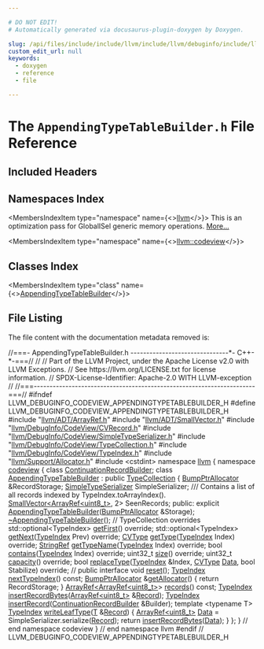 ```yaml
---

# DO NOT EDIT!
# Automatically generated via docusaurus-plugin-doxygen by Doxygen.

slug: /api/files/include/include/llvm/include/llvm/debuginfo/include/llvm/debuginfo/codeview/appendingtypetablebuilder-h
custom_edit_url: null
keywords:
  - doxygen
  - reference
  - file

---
```





# The `AppendingTypeTableBuilder.h` File Reference

<DoxygenPage pluginConfig={pluginConfig}>



## Included Headers

<IncludesList>
<IncludesListItem
  filePath="llvm/ADT/ArrayRef.h"
  permalink="/docs/api/files/include/include/llvm/include/llvm/adt/arrayref-h"
  isLocal="true" />
<IncludesListItem
  filePath="llvm/ADT/SmallVector.h"
  permalink="/docs/api/files/include/include/llvm/include/llvm/adt/smallvector-h"
  isLocal="true" />
<IncludesListItem
  filePath="llvm/DebugInfo/CodeView/CVRecord.h"
  permalink="/docs/api/files/include/include/llvm/include/llvm/debuginfo/include/llvm/debuginfo/codeview/cvrecord-h"
  isLocal="true" />
<IncludesListItem
  filePath="llvm/DebugInfo/CodeView/SimpleTypeSerializer.h"
  permalink="/docs/api/files/include/include/llvm/include/llvm/debuginfo/include/llvm/debuginfo/codeview/simpletypeserializer-h"
  isLocal="true" />
<IncludesListItem
  filePath="llvm/DebugInfo/CodeView/TypeCollection.h"
  permalink="/docs/api/files/include/include/llvm/include/llvm/debuginfo/include/llvm/debuginfo/codeview/typecollection-h"
  isLocal="true" />
<IncludesListItem
  filePath="llvm/DebugInfo/CodeView/TypeIndex.h"
  permalink="/docs/api/files/include/include/llvm/include/llvm/debuginfo/include/llvm/debuginfo/codeview/typeindex-h"
  isLocal="true" />
<IncludesListItem
  filePath="llvm/Support/Allocator.h"
  permalink="/docs/api/files/include/include/llvm/include/llvm/support/allocator-h"
  isLocal="true" />
<IncludesListItem
  filePath="cstdint"
  permalink=""
  isLocal="false" />
</IncludesList>

## Namespaces Index

<MembersIndex>

<MembersIndexItem
  type="namespace"
  name={<><a href="/docs/api/namespaces/llvm">llvm</a></>}>
This is an optimization pass for GlobalISel generic memory operations. <a href="/docs/api/namespaces/llvm/#details">More...</a>
</MembersIndexItem>

<MembersIndexItem
  type="namespace"
  name={<><a href="/docs/api/namespaces/llvm/codeview">llvm::codeview</a></>}>
</MembersIndexItem>

</MembersIndex>

## Classes Index

<MembersIndex>

<MembersIndexItem
  type="class"
  name={<><a href="/docs/api/classes/llvm/codeview/appendingtypetablebuilder">AppendingTypeTableBuilder</a></>}>
</MembersIndexItem>

</MembersIndex>


## File Listing

The file content with the documentation metadata removed is:

<ProgramListing>

<Link id="l00001" /><CodeLine lineNumber="1"><Highlight kind="comment">//===- AppendingTypeTableBuilder.h -------------------------------&#42;- C++-&#42;-===//</Highlight><Highlight kind="normal"></Highlight></CodeLine>
<Link id="l00002" /><CodeLine lineNumber="2"><Highlight kind="normal"></Highlight><Highlight kind="comment">//</Highlight><Highlight kind="normal"></Highlight></CodeLine>
<Link id="l00003" /><CodeLine lineNumber="3"><Highlight kind="normal"></Highlight><Highlight kind="comment">// Part of the LLVM Project, under the Apache License v2.0 with LLVM Exceptions.</Highlight><Highlight kind="normal"></Highlight></CodeLine>
<Link id="l00004" /><CodeLine lineNumber="4"><Highlight kind="normal"></Highlight><Highlight kind="comment">// See https://llvm.org/LICENSE.txt for license information.</Highlight><Highlight kind="normal"></Highlight></CodeLine>
<Link id="l00005" /><CodeLine lineNumber="5"><Highlight kind="normal"></Highlight><Highlight kind="comment">// SPDX-License-Identifier: Apache-2.0 WITH LLVM-exception</Highlight><Highlight kind="normal"></Highlight></CodeLine>
<Link id="l00006" /><CodeLine lineNumber="6"><Highlight kind="normal"></Highlight><Highlight kind="comment">//</Highlight><Highlight kind="normal"></Highlight></CodeLine>
<Link id="l00007" /><CodeLine lineNumber="7"><Highlight kind="normal"></Highlight><Highlight kind="comment">//===----------------------------------------------------------------------===//</Highlight><Highlight kind="normal"></Highlight></CodeLine>
<Link id="l00008" /><CodeLine lineNumber="8"><Highlight kind="normal"></Highlight></CodeLine>
<Link id="l00009" /><CodeLine lineNumber="9"><Highlight kind="normal"></Highlight><Highlight kind="preprocessor">#ifndef LLVM&#95;DEBUGINFO&#95;CODEVIEW&#95;APPENDINGTYPETABLEBUILDER&#95;H</Highlight><Highlight kind="normal"></Highlight></CodeLine>
<Link id="l00010" /><CodeLine lineNumber="10"><Highlight kind="normal"></Highlight><Highlight kind="preprocessor">#define LLVM&#95;DEBUGINFO&#95;CODEVIEW&#95;APPENDINGTYPETABLEBUILDER&#95;H</Highlight><Highlight kind="normal"></Highlight></CodeLine>
<Link id="l00011" /><CodeLine lineNumber="11"><Highlight kind="normal"></Highlight></CodeLine>
<Link id="l00012" /><CodeLine lineNumber="12"><Highlight kind="normal"></Highlight><Highlight kind="preprocessor">#include &quot;<a href="/docs/api/files/include/include/llvm/include/llvm/adt/arrayref-h">llvm/ADT/ArrayRef.h</a>&quot;</Highlight><Highlight kind="normal"></Highlight></CodeLine>
<Link id="l00013" /><CodeLine lineNumber="13"><Highlight kind="normal"></Highlight><Highlight kind="preprocessor">#include &quot;<a href="/docs/api/files/include/include/llvm/include/llvm/adt/smallvector-h">llvm/ADT/SmallVector.h</a>&quot;</Highlight><Highlight kind="normal"></Highlight></CodeLine>
<Link id="l00014" /><CodeLine lineNumber="14"><Highlight kind="normal"></Highlight><Highlight kind="preprocessor">#include &quot;<a href="/docs/api/files/include/include/llvm/include/llvm/debuginfo/include/llvm/debuginfo/codeview/cvrecord-h">llvm/DebugInfo/CodeView/CVRecord.h</a>&quot;</Highlight><Highlight kind="normal"></Highlight></CodeLine>
<Link id="l00015" /><CodeLine lineNumber="15"><Highlight kind="normal"></Highlight><Highlight kind="preprocessor">#include &quot;<a href="/docs/api/files/include/include/llvm/include/llvm/debuginfo/include/llvm/debuginfo/codeview/simpletypeserializer-h">llvm/DebugInfo/CodeView/SimpleTypeSerializer.h</a>&quot;</Highlight><Highlight kind="normal"></Highlight></CodeLine>
<Link id="l00016" /><CodeLine lineNumber="16"><Highlight kind="normal"></Highlight><Highlight kind="preprocessor">#include &quot;<a href="/docs/api/files/include/include/llvm/include/llvm/debuginfo/include/llvm/debuginfo/codeview/typecollection-h">llvm/DebugInfo/CodeView/TypeCollection.h</a>&quot;</Highlight><Highlight kind="normal"></Highlight></CodeLine>
<Link id="l00017" /><CodeLine lineNumber="17"><Highlight kind="normal"></Highlight><Highlight kind="preprocessor">#include &quot;<a href="/docs/api/files/include/include/llvm/include/llvm/debuginfo/include/llvm/debuginfo/codeview/typeindex-h">llvm/DebugInfo/CodeView/TypeIndex.h</a>&quot;</Highlight><Highlight kind="normal"></Highlight></CodeLine>
<Link id="l00018" /><CodeLine lineNumber="18"><Highlight kind="normal"></Highlight><Highlight kind="preprocessor">#include &quot;<a href="/docs/api/files/include/include/llvm/include/llvm/support/allocator-h">llvm/Support/Allocator.h</a>&quot;</Highlight><Highlight kind="normal"></Highlight></CodeLine>
<Link id="l00019" /><CodeLine lineNumber="19"><Highlight kind="normal"></Highlight><Highlight kind="preprocessor">#include &lt;cstdint&gt;</Highlight><Highlight kind="normal"></Highlight></CodeLine>
<Link id="l00020" /><CodeLine lineNumber="20"><Highlight kind="normal"></Highlight></CodeLine>
<Link id="l00021" /><CodeLine lineNumber="21"><Highlight kind="normal"></Highlight><Highlight kind="keyword">namespace </Highlight><Highlight kind="normal"><a href="/docs/api/namespaces/llvm">llvm</a> &#123;</Highlight></CodeLine>
<Link id="l00022" /><CodeLine lineNumber="22" lineLink="/docs/api/namespaces/llvm/codeview"><Highlight kind="normal"></Highlight><Highlight kind="keyword">namespace </Highlight><Highlight kind="normal"><a href="/docs/api/namespaces/llvm/codeview">codeview</a> &#123;</Highlight></CodeLine>
<Link id="l00023" /><CodeLine lineNumber="23"><Highlight kind="normal"></Highlight></CodeLine>
<Link id="l00024" /><CodeLine lineNumber="24"><Highlight kind="normal"></Highlight><Highlight kind="keyword">class </Highlight><Highlight kind="normal"><a href="/docs/api/classes/llvm/codeview/continuationrecordbuilder">ContinuationRecordBuilder</a>;</Highlight></CodeLine>
<Link id="l00025" /><CodeLine lineNumber="25"><Highlight kind="normal"></Highlight></CodeLine>
<Link id="l00026" /><CodeLine lineNumber="26" lineLink="/docs/api/classes/llvm/codeview/appendingtypetablebuilder"><Highlight kind="normal"></Highlight><Highlight kind="keyword">class </Highlight><Highlight kind="normal"><a href="/docs/api/classes/llvm/codeview/appendingtypetablebuilder/#aec6be5897567f89149bf8503c79251ea">AppendingTypeTableBuilder</a> : </Highlight><Highlight kind="keyword">public</Highlight><Highlight kind="normal"> <a href="/docs/api/classes/llvm/codeview/typecollection">TypeCollection</a> &#123;</Highlight></CodeLine>
<Link id="l00027" /><CodeLine lineNumber="27"><Highlight kind="normal"></Highlight></CodeLine>
<Link id="l00028" /><CodeLine lineNumber="28"><Highlight kind="normal">  <a href="/docs/api/namespaces/llvm/#a8e612822d4ba7bb36c9c79582a567108">BumpPtrAllocator</a> &amp;RecordStorage;</Highlight></CodeLine>
<Link id="l00029" /><CodeLine lineNumber="29"><Highlight kind="normal">  <a href="/docs/api/classes/llvm/codeview/simpletypeserializer">SimpleTypeSerializer</a> SimpleSerializer;</Highlight></CodeLine>
<Link id="l00030" /><CodeLine lineNumber="30"><Highlight kind="normal"></Highlight><Highlight kind="comment"></Highlight></CodeLine>
<Link id="l00031" /><CodeLine lineNumber="31"><Highlight kind="comment">  /// Contains a list of all records indexed by TypeIndex.toArrayIndex().</Highlight><Highlight kind="normal"></Highlight></CodeLine>
<Link id="l00032" /><CodeLine lineNumber="32"><Highlight kind="normal">  <a href="/docs/api/classes/llvm/smallvector">SmallVector&lt;ArrayRef&lt;uint8&#95;t&gt;</a>, 2&gt; SeenRecords;</Highlight></CodeLine>
<Link id="l00033" /><CodeLine lineNumber="33"><Highlight kind="normal"></Highlight></CodeLine>
<Link id="l00034" /><CodeLine lineNumber="34"><Highlight kind="normal"></Highlight><Highlight kind="keyword">public</Highlight><Highlight kind="normal">:</Highlight></CodeLine>
<Link id="l00035" /><CodeLine lineNumber="35"><Highlight kind="normal">  </Highlight><Highlight kind="keyword">explicit</Highlight><Highlight kind="normal"> <a href="/docs/api/classes/llvm/codeview/appendingtypetablebuilder/#aec6be5897567f89149bf8503c79251ea">AppendingTypeTableBuilder</a>(<a href="/docs/api/namespaces/llvm/#a8e612822d4ba7bb36c9c79582a567108">BumpPtrAllocator</a> &amp;Storage);</Highlight></CodeLine>
<Link id="l00036" /><CodeLine lineNumber="36" lineLink="/docs/api/classes/llvm/codeview/appendingtypetablebuilder/#a00a86dd49bbbe4d32a99b05436e200e6"><Highlight kind="normal">  <a href="/docs/api/classes/llvm/codeview/appendingtypetablebuilder/#a00a86dd49bbbe4d32a99b05436e200e6">~AppendingTypeTableBuilder</a>();</Highlight></CodeLine>
<Link id="l00037" /><CodeLine lineNumber="37"><Highlight kind="normal"></Highlight></CodeLine>
<Link id="l00038" /><CodeLine lineNumber="38"><Highlight kind="normal">  </Highlight><Highlight kind="comment">// TypeCollection overrides</Highlight><Highlight kind="normal"></Highlight></CodeLine>
<Link id="l00039" /><CodeLine lineNumber="39"><Highlight kind="normal">  std::optional&lt;TypeIndex&gt; <a href="/docs/api/classes/llvm/codeview/appendingtypetablebuilder/#a6a2a584bd9a997ad80c2cd300b6b6a18">getFirst</a>() </Highlight><Highlight kind="keyword">override</Highlight><Highlight kind="normal">;</Highlight></CodeLine>
<Link id="l00040" /><CodeLine lineNumber="40"><Highlight kind="normal">  std::optional&lt;TypeIndex&gt; <a href="/docs/api/classes/llvm/codeview/appendingtypetablebuilder/#a89d9786b0d7f736b8d1500f6f5996ff0">getNext</a>(<a href="/docs/api/classes/llvm/codeview/typeindex">TypeIndex</a> Prev) </Highlight><Highlight kind="keyword">override</Highlight><Highlight kind="normal">;</Highlight></CodeLine>
<Link id="l00041" /><CodeLine lineNumber="41"><Highlight kind="normal">  <a href="/docs/api/namespaces/llvm/codeview/#a238eda31f74c0f0f3224f71b50b7d165">CVType</a> <a href="/docs/api/classes/llvm/codeview/appendingtypetablebuilder/#a88d4884e0adfb29b94047177ee17722f">getType</a>(<a href="/docs/api/classes/llvm/codeview/typeindex">TypeIndex</a> Index) </Highlight><Highlight kind="keyword">override</Highlight><Highlight kind="normal">;</Highlight></CodeLine>
<Link id="l00042" /><CodeLine lineNumber="42"><Highlight kind="normal">  <a href="/docs/api/classes/llvm/stringref">StringRef</a> <a href="/docs/api/namespaces/llvm/#a9ac1b702e99f1978f2dd36cac2f7400f">getTypeName</a>(<a href="/docs/api/classes/llvm/codeview/typeindex">TypeIndex</a> Index) </Highlight><Highlight kind="keyword">override</Highlight><Highlight kind="normal">;</Highlight></CodeLine>
<Link id="l00043" /><CodeLine lineNumber="43"><Highlight kind="normal">  </Highlight><Highlight kind="keywordtype">bool</Highlight><Highlight kind="normal"> <a href="/docs/api/classes/llvm/codeview/appendingtypetablebuilder/#a98d6759f7d261da4023adb853bdd08f9">contains</a>(<a href="/docs/api/classes/llvm/codeview/typeindex">TypeIndex</a> Index) </Highlight><Highlight kind="keyword">override</Highlight><Highlight kind="normal">;</Highlight></CodeLine>
<Link id="l00044" /><CodeLine lineNumber="44"><Highlight kind="normal">  uint32&#95;t <a href="/docs/api/classes/llvm/codeview/appendingtypetablebuilder/#aec8093cf155c542dcb73ac093e600f1e">size</a>() </Highlight><Highlight kind="keyword">override</Highlight><Highlight kind="normal">;</Highlight></CodeLine>
<Link id="l00045" /><CodeLine lineNumber="45"><Highlight kind="normal">  uint32&#95;t <a href="/docs/api/classes/llvm/codeview/appendingtypetablebuilder/#a433b41b78a7bf3bc5119ebba82c8d986">capacity</a>() </Highlight><Highlight kind="keyword">override</Highlight><Highlight kind="normal">;</Highlight></CodeLine>
<Link id="l00046" /><CodeLine lineNumber="46"><Highlight kind="normal">  </Highlight><Highlight kind="keywordtype">bool</Highlight><Highlight kind="normal"> <a href="/docs/api/classes/llvm/codeview/appendingtypetablebuilder/#a96695461914608b976f949ec2fd55c73">replaceType</a>(<a href="/docs/api/classes/llvm/codeview/typeindex">TypeIndex</a> &amp;Index, <a href="/docs/api/namespaces/llvm/codeview/#a238eda31f74c0f0f3224f71b50b7d165">CVType</a> <a href="/docs/api/namespaces/llvm/#aa20539e89704d20b98b97e9c3feac934">Data</a>, </Highlight><Highlight kind="keywordtype">bool</Highlight><Highlight kind="normal"> Stabilize) </Highlight><Highlight kind="keyword">override</Highlight><Highlight kind="normal">;</Highlight></CodeLine>
<Link id="l00047" /><CodeLine lineNumber="47"><Highlight kind="normal"></Highlight></CodeLine>
<Link id="l00048" /><CodeLine lineNumber="48"><Highlight kind="normal">  </Highlight><Highlight kind="comment">// public interface</Highlight><Highlight kind="normal"></Highlight></CodeLine>
<Link id="l00049" /><CodeLine lineNumber="49"><Highlight kind="normal">  </Highlight><Highlight kind="keywordtype">void</Highlight><Highlight kind="normal"> <a href="/docs/api/classes/llvm/codeview/appendingtypetablebuilder/#a629eb3520a1e7be9a49f0da307b00f40">reset</a>();</Highlight></CodeLine>
<Link id="l00050" /><CodeLine lineNumber="50"><Highlight kind="normal">  <a href="/docs/api/classes/llvm/codeview/typeindex">TypeIndex</a> <a href="/docs/api/classes/llvm/codeview/appendingtypetablebuilder/#a83bbd7d118a275d65ae08d3278292039">nextTypeIndex</a>() </Highlight><Highlight kind="keyword">const</Highlight><Highlight kind="normal">;</Highlight></CodeLine>
<Link id="l00051" /><CodeLine lineNumber="51"><Highlight kind="normal"></Highlight></CodeLine>
<Link id="l00052" /><CodeLine lineNumber="52" lineLink="/docs/api/classes/llvm/codeview/appendingtypetablebuilder/#a482941d10e9d4cda813c9d11dd2cfea3"><Highlight kind="normal">  <a href="/docs/api/namespaces/llvm/#a8e612822d4ba7bb36c9c79582a567108">BumpPtrAllocator</a> &amp;<a href="/docs/api/classes/llvm/codeview/appendingtypetablebuilder/#a482941d10e9d4cda813c9d11dd2cfea3">getAllocator</a>() &#123; </Highlight><Highlight kind="keywordflow">return</Highlight><Highlight kind="normal"> RecordStorage; &#125;</Highlight></CodeLine>
<Link id="l00053" /><CodeLine lineNumber="53"><Highlight kind="normal"></Highlight></CodeLine>
<Link id="l00054" /><CodeLine lineNumber="54"><Highlight kind="normal">  <a href="/docs/api/classes/llvm/arrayref">ArrayRef&lt;ArrayRef&lt;uint8&#95;t&gt;</a>&gt; <a href="/docs/api/classes/llvm/codeview/appendingtypetablebuilder/#acbc26fa3e6125e75dc268e9893c1f58f">records</a>() </Highlight><Highlight kind="keyword">const</Highlight><Highlight kind="normal">;</Highlight></CodeLine>
<Link id="l00055" /><CodeLine lineNumber="55"><Highlight kind="normal">  <a href="/docs/api/classes/llvm/codeview/typeindex">TypeIndex</a> <a href="/docs/api/classes/llvm/codeview/appendingtypetablebuilder/#a921cbd2a45ece4531141d3fc8aca6bd6">insertRecordBytes</a>(<a href="/docs/api/classes/llvm/arrayref">ArrayRef&lt;uint8&#95;t&gt;</a> &amp;<a href="/docs/api/classes/llvm/record">Record</a>);</Highlight></CodeLine>
<Link id="l00056" /><CodeLine lineNumber="56"><Highlight kind="normal">  <a href="/docs/api/classes/llvm/codeview/typeindex">TypeIndex</a> <a href="/docs/api/classes/llvm/codeview/appendingtypetablebuilder/#a3660773e9ffbd535b1bf63c7a8af0138">insertRecord</a>(<a href="/docs/api/classes/llvm/codeview/continuationrecordbuilder">ContinuationRecordBuilder</a> &amp;Builder);</Highlight></CodeLine>
<Link id="l00057" /><CodeLine lineNumber="57"><Highlight kind="normal"></Highlight></CodeLine>
<Link id="l00058" /><CodeLine lineNumber="58" lineLink="/docs/api/classes/llvm/codeview/appendingtypetablebuilder/#ad6cdec68eb01a10fb4013d651c4d1d1c"><Highlight kind="normal">  </Highlight><Highlight kind="keyword">template</Highlight><Highlight kind="normal"> &lt;</Highlight><Highlight kind="keyword">typename</Highlight><Highlight kind="normal"> T&gt; <a href="/docs/api/classes/llvm/codeview/typeindex">TypeIndex</a> <a href="/docs/api/classes/llvm/codeview/appendingtypetablebuilder/#ad6cdec68eb01a10fb4013d651c4d1d1c">writeLeafType</a>(<a href="/docs/api/files/lib/lib/target/lib/target/mips/mips16isellowering-cpp/#a0acb682b8260ab1c60b918599864e2e5">T</a> &amp;<a href="/docs/api/classes/llvm/record">Record</a>) &#123;</Highlight></CodeLine>
<Link id="l00059" /><CodeLine lineNumber="59"><Highlight kind="normal">    <a href="/docs/api/classes/llvm/arrayref">ArrayRef&lt;uint8&#95;t&gt;</a> <a href="/docs/api/namespaces/llvm/#aa20539e89704d20b98b97e9c3feac934">Data</a> = SimpleSerializer.serialize(<a href="/docs/api/classes/llvm/record">Record</a>);</Highlight></CodeLine>
<Link id="l00060" /><CodeLine lineNumber="60"><Highlight kind="normal">    </Highlight><Highlight kind="keywordflow">return</Highlight><Highlight kind="normal"> <a href="/docs/api/classes/llvm/codeview/appendingtypetablebuilder/#a921cbd2a45ece4531141d3fc8aca6bd6">insertRecordBytes</a>(<a href="/docs/api/namespaces/llvm/#aa20539e89704d20b98b97e9c3feac934">Data</a>);</Highlight></CodeLine>
<Link id="l00061" /><CodeLine lineNumber="61"><Highlight kind="normal">  &#125;</Highlight></CodeLine>
<Link id="l00062" /><CodeLine lineNumber="62"><Highlight kind="normal">&#125;;</Highlight></CodeLine>
<Link id="l00063" /><CodeLine lineNumber="63"><Highlight kind="normal"></Highlight></CodeLine>
<Link id="l00064" /><CodeLine lineNumber="64"><Highlight kind="normal">&#125; </Highlight><Highlight kind="comment">// end namespace codeview</Highlight><Highlight kind="normal"></Highlight></CodeLine>
<Link id="l00065" /><CodeLine lineNumber="65"><Highlight kind="normal">&#125; </Highlight><Highlight kind="comment">// end namespace llvm</Highlight><Highlight kind="normal"></Highlight></CodeLine>
<Link id="l00066" /><CodeLine lineNumber="66"><Highlight kind="normal"></Highlight></CodeLine>
<Link id="l00067" /><CodeLine lineNumber="67"><Highlight kind="normal"></Highlight><Highlight kind="preprocessor">#endif </Highlight><Highlight kind="comment">// LLVM&#95;DEBUGINFO&#95;CODEVIEW&#95;APPENDINGTYPETABLEBUILDER&#95;H</Highlight><Highlight kind="normal"></Highlight></CodeLine>

</ProgramListing>


</DoxygenPage>
